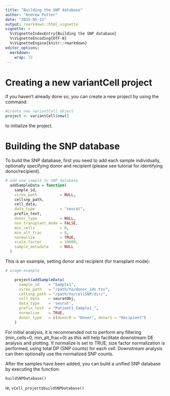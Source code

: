 ```yaml
---
title: "Building the SNP database"
author: "Andrew Potter"
date: "2025-05-12"
output: rmarkdown::html_vignette
vignette: >
  %\VignetteIndexEntry{Building the SNP database}
  %\VignetteEncoding{UTF-8}
  %\VignetteEngine{knitr::rmarkdown}
editor_options: 
  markdown: 
    wrap: 72
---
```


# Creating a new variantCell project

If you haven't already done so, you can create a new project by using
the command:

```r
#Create new variantCell object
project <- variantCell$new()
```

to initialize the project.

# Building the SNP database

To build the SNP database, first you need to add each sample
individually, optionally specifying donor and recipient (please see
tutorial for identifying donor/recipient).

```r
# add one sample to SNP database
  addSampleData = function(
    sample_id,
    vireo_path          = NULL,
    cellsnp_path,
    cell_data,
    data_type           = "seurat",
    prefix_text,
    donor_type          = NULL,
    non_transplant_mode = FALSE,
    min_cells           = 0,
    min_alt_frac        = 0,
    normalize           = TRUE,
    scale.factor        = 10000,
    sample_metadata     = NULL
  ) 
```

This is an example, setting donor and recipient (for transplant mode):

```r
# usage example

    project$addSampleData(
      sample_id    = "Sample1",
      vireo_path   = "/path/to/donor_ids.tsv",
      cellsnp_path = "/path/to/cellSNP/dir/",
      cell_data    = seuratObj,
      data_type    = 'seurat',
      prefix_text  = "Patient1_Sample1_",
      normalize    = TRUE,
      donor_type   = c(donor0 = "Donor", donor1 = "Recipient")
    )
```

For initial analysis, it is recommended not to perform any filtering
(min_cells=0, min_alt_frac=0) as this will help facilitate downstream DE
analysis and plotting. If normalize is set to TRUE, size factor
normalization is performed, using total DP (SNP counts) for each cell.
Downstream analysis can then optionally use the normalized SNP counts.

After the samples have been added, you can build a unified SNP database
by executing the function:

`buildSNPDatabase()`

ie, `vCell_project$buildSNPDatabase()`
